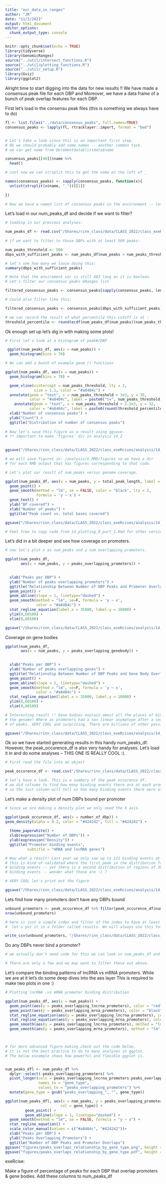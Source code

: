 ```yaml
---
title: "our_data_in_ranges"
author: "JR"
date: "11/3/2021"
output: html_document
editor_options: 
  chunk_output_type: console
---
```


```r
knitr::opts_chunk$set(echo = TRUE)
library(tidyverse)
library(GenomicRanges)
source("../util/intersect_functions.R")
source("../util/plotting_functions.R")
source("../util/_setup.R")
library(Gviz)
library(ggplot2)
```


Alright time to start digging into the data for new results !!
We have made a consensus peak file for each DBP and 
Moreover, we have a data frame of a bunch of peak overlap features for each DBP.

First let's load in the consensu peak files (this is something we always have to do)
```r

fl <- list.files("../data/consensus_peaks", full.names=TRUE)
consensus_peaks <- lapply(fl, rtracklayer::import, format = "bed")


# Let's take a look since this is an important first step.
# Ok we should probably add some names -- another common task.
# we can get name from @elementdata$listdata$name

consensus_peaks[[40]]$name %>%
  head()

# cool now we can strsplit this to get the name on the left of _

names(consensus_peaks) <- sapply(consensus_peaks, function(x){
  unlist(strsplit(x$name, "_"))[[1]]
  
})

# Now we have a named list of consensus peaks in the environment -- let's take a look
```


Let's load in our num_peaks_df and decide if we want to filter?
```r

# loading in our previous analyses:

num_peaks_df <- read.csv("/Shares/rinn_class/data/CLASS_2022/class_exeRcises/analysis/13_ChIP_peak_features/num_peaks_df.csv")
  
# if we want to filter to those DBPs with at least 500 peaks:

num_peaks_threshold <- 500
dbps_with_sufficient_peaks <- num_peaks_df$num_peaks > num_peaks_threshold

# let's see how many we loose doing this:
summary(dbps_with_sufficient_peaks)

# Note that the enviroment var is still 483 long as it is boolean.
# Let's filter our consensus peaks GRanges list

filtered_consensus_peaks <- consensus_peaks[sapply(consensus_peaks, length) > num_peaks_threshold]

# Could also filter like this:

filtered_consensus_peaks <- consensus_peaks[dbps_with_sufficient_peaks]

# we can record the result of what percentile this cutoff is at :
threshold_percentile <- round(ecdf(num_peaks_df$num_peaks)(num_peaks_threshold)*100,1)

```

Ok enough set up let's dig in with making some plots!

```r

# First let's look at a histogram of peak#/DBP

 ggplot(num_peaks_df, aes(x = num_peaks)) + 
  geom_histogram(bins = 70)

# We can add a bunch of example geom_() functions

ggplot(num_peaks_df, aes(x = num_peaks)) + 
  geom_histogram(bins = 70) +

  geom_vline(xintercept = num_peaks_threshold, lty = 2,
             size = 1.1, color = "#a8404c") +
  annotate(geom = "text", x = num_peaks_threshold + 3e3, y = 35, 
           color = "#a8404c", label = paste0("t=", num_peaks_threshold)) +
    annotate(geom = "text", x = num_peaks_threshold + 2.2e3, y = 32, 
           color = "#a8404c", label = paste0(round(threshold_percentile,0), "%")) +
  xlab("Number of consensus peaks") +
  ylab("Count") +
  ggtitle("Distribution of number of consensus peaks")
  
# Now let's save this figure as a result using ggsave.
# ** important to make 'figures' dir in analysis 14_2
  

ggsave("/Shares/rinn_class/data/CLASS_2022/class_exeRcises/analysis/14_2_plotting_our_data/figures/consensus_peaks_histogram.pdf")

# we will save figures in: /analysis/X_RMD/figures so we have a dir
# for each RMD output that has figures corresponding to that code.
```




```r

# Let's plot our result of num_peaks versus genome coverage.

ggplot(num_peaks_df, aes(x = num_peaks, y = total_peak_length, label = dbp)) +
  geom_point() + 
  geom_smooth(method = "lm", se = FALSE, color = "black", lty = 2,
              formula = 'y ~ x') +
  geom_text() +
  ylab("BP covered") +
  xlab("Number of peaks") +
  ggtitle("Peak count vs. total bases covered")

ggsave("/Shares/rinn_class/data/CLASS_2022/class_exeRcises/analysis/14_2_plotting_our_data/figures/peak_num_vs_coverage.pdf")

# Feel free to copy code from 14_plotting_R_part_I.Rmd for other versions of this figure.

```


Let's did in a bit deeper and see how coverage on promoters.
```r
# now let's plot x as num_peaks and y num overlapping promoters.

ggplot(num_peaks_df,
       aes(x = num_peaks, y = peaks_overlapping_promoters)) +
  

  xlab("Peaks per DBP") +
  ylab("Number of peaks overlapping promoters") +
  ggtitle("Relationship Between Number of DBP Peaks and Promoter Overlaps")+
  geom_point() +
  geom_abline(slope = 1, linetype="dashed") +
  geom_smooth(method = "lm", se=F, formula = 'y ~ x',
              color = "#a8404c") +
  stat_regline_equation(label.x = 35000, label.y = 18000) +
  ylim(0,60100) +
  xlim(0,60100)

ggsave("/Shares/rinn_class/data/CLASS_2022/class_exeRcises/analysis/14_2_plotting_our_data/figures/3_peak_num_vs_promoter_coverage.pdf")
```


Coverage on gene bodies
```r


ggplot(num_peaks_df,
       aes(x = num_peaks, y = peaks_overlapping_genebody)) +
  

  xlab("Peaks per DBP") +
  ylab("Number of peaks overlapping genes") +
  ggtitle("Relationship Between Number of DBP Peaks and Gene Body Overlaps")+
  geom_point() +
  geom_abline(slope = 1, linetype="dashed") +
  geom_smooth(method = "lm", se=F, formula = 'y ~ x',
              color = "#a8404c") +
  stat_regline_equation(label.x = 35000, label.y = 18000) +
  ylim(0,60100) +
  xlim(0,60100)

# Interesting result !! Gene bodies explain amost all the places of binding in 
# the genome! Where as promoters had a non linear asymptope after a certain number 
# of peaks. VERY COOL and surprising. There are billions of other possible binding sites!

ggsave("/Shares/rinn_class/data/CLASS_2022/class_exeRcises/analysis/14_2_plotting_our_data/figures/4_peak_num_vs_gene_body_coverage.pdf")
```

Ok so we have started generating results in this handy num_peaks_df. 
However, the peak_occurence_df is also very handy for analyses.
Let's load it in and do some analyses -- THIS ONE IS REALLY COOL :).

```r

# First read the file into an object

peak_occurence_df <- read.csv("/Shares/rinn_class/data/CLASS_2022/class_exeRcises/analysis/13_ChIP_peak_features/peak_occurence_dataframe.csv")

# let's have a look. This is a summary of the peak occurence df.
# we did colsums to find how many binding events there are at each promoter
# so the last column will tell us how many binding events there were at a given promoter. 

```


Let's make a density plot of num DBPs bound per promoter
```r

# Since we are making a density plot we only need the X axis.

ggplot(peak_occurence_df, aes(x = number_of_dbp)) +
geom_density(alpha = 0.2, color = "#424242", fill = "#424242") +
  
  theme_paperwhite() +
  xlab(expression("Number of DBPs")) +
  ylab(expression("Density")) +
  ggtitle("Promoter binding events",
          subtitle = "mRNA and lncRNA genes") 

# Wow what a result! Last year we only saw up to 111 binding events at a promoter
# this is kind of validated where the first peak in the distribution falls at 100
# binding events -- yet there is a second distribution of regions of 300 or more 
# binding events -- wonder what those are :) ?

# VERY COOL let's print out the figure

ggsave("/Shares/rinn_class/data/CLASS_2022/class_exeRcises/analysis/14_2_plotting_our_data/figures/5_num_binding_events_per_promoter.pdf")

```


Lets find how many promoters don't have any DBPs bound

```r

unbound_promoters <- peak_occurence_df %>% filter(peak_occurence_df$number_of_dbp < 1)
nrow(unbound_promoters)

# here is just a simple index and filter of the index to have at least 1 dbp bound.
#  let's put it in a folder called results. We will always use this folder structure

write_csv(unbound_promoters, "/Shares/rinn_class/data/CLASS_2022/class_exeRcises/analysis/14_2_plotting_our_data/results/unbound_promoters.csv")
```


Do any DBPs never bind a promoter?
```r

# we actually don't need code for this we can look in num_peaks_df and sort :)

# There are only a few and we may want to filter these out above.
```

Let's compare the binding patterns of lncRNA vs mRNA promoters.
While we are at it let's do some deep dives into the aes layer
This is required to make two plots in one :)

```r

# Plotting lncRNA -vs mRNA promoter binding distribution

ggplot(num_peaks_df, aes(x = num_peaks)) +
  geom_point(aes(y = peaks_overlapping_lncrna_promoters), color = "red") +
  geom_point(aes(y = peaks_overlapping_mrna_promoters), color = "black") +
  stat_regline_equation(aes(y = peaks_overlapping_lncrna_promoters), color = "red") +
  stat_regline_equation(aes(y = peaks_overlapping_mrna_promoters), color = "black", label.y = 20000) +
  geom_smooth(aes(y = peaks_overlapping_lncrna_promoters), method = "lm", se = FALSE, formula = "y ~ x") +
  geom_smooth(aes(y = peaks_overlapping_mrna_promoters), method = "lm", se = FALSE, formula = "y ~ x")



# for more advanced figure making check out the code below.
# it is not the best practice to do to many analyses in ggplot.
# The below esxample shows how powerful and flexible ggplot is.


num_peaks_dfl <- num_peaks_df %>%
  dplyr::select(-peaks_overlapping_promoters) %>%
  pivot_longer(cols = peaks_overlapping_lncrna_promoters:peaks_overlapping_mrna_promoters,
               names_to = "gene_type",
               values_to = "peaks_overlapping_promoters") %>%
  mutate(gene_type = gsub("peaks_overlapping_", "", gene_type))

ggplot(num_peaks_dfl, aes(x = num_peaks, y = peaks_overlapping_promoters, 
                         col = gene_type)) +
         geom_point() +
         geom_abline(slope = 1, linetype="dashed") +
  geom_smooth(method = "lm", se = FALSE, formula = "y ~ x") +
  stat_regline_equation() +
  scale_color_manual(values = c("#a8404c", "#424242"))+
  xlab("Peaks per DBP") +
  ylab("Peaks Overlapping Promoters") +
  ggtitle("Number of DBP Peaks and Promoter Overlaps")
ggsave("figures/peaks_overlaps_relationship_by_gene_type.png", height = 5, width = 8)
ggsave("figures/peaks_overlaps_relationship_by_gene_type.pdf", height = 5, width = 8)
``` 


exeRcise:

Make a figure of percentage of peaks for each DBP that overlap promoters & gene bodies.
Add these columns to num_peaks_df